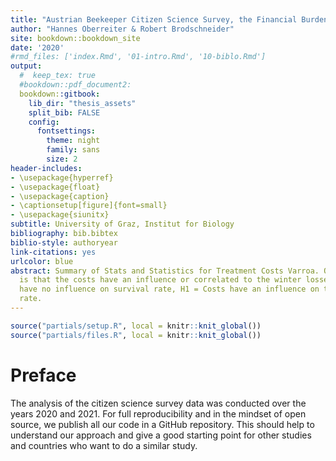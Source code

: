 ```yaml
---
title: "Austrian Beekeeper Citizen Science Survey, the Financial Burden to Fight *Varroa Destructor*"
author: "Hannes Oberreiter & Robert Brodschneider"
site: bookdown::bookdown_site
date: '2020'
#rmd_files: ['index.Rmd', '01-intro.Rmd', '10-biblo.Rmd']
output:
  #  keep_tex: true
  #bookdown::pdf_document2:
  bookdown::gitbook:
    lib_dir: "thesis_assets"
    split_bib: FALSE
    config:
      fontsettings:
        theme: night
        family: sans
        size: 2
header-includes:
- \usepackage{hyperref}
- \usepackage{float}
- \usepackage{caption}
- \captionsetup[figure]{font=small}
- \usepackage{siunitx}
subtitle: University of Graz, Institut for Biology
bibliography: bib.bibtex
biblio-style: authoryear
link-citations: yes
urlcolor: blue
abstract: Summary of Stats and Statistics for Treatment Costs Varroa. Our Hypothesis
  is that the costs have an influence or correlated to the winter losses. H0 = Costs
  have no influence on survival rate, H1 = Costs have an influence on the survival
  rate.
---
```


```r
source("partials/setup.R", local = knitr::knit_global())
source("partials/files.R", local = knitr::knit_global())
```

# Preface {-}

The analysis of the citizen science survey data was conducted over the years 2020 and 2021. For full reproducibility and in the mindset of open source, we publish all our code in a GitHub repository. This should help to understand our approach and give a good starting point for other studies and countries who want to do a similar study.